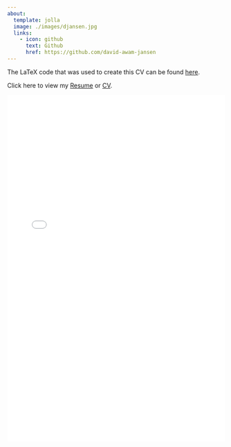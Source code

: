 ---
about:
  template: jolla
  image: ./images/djansen.jpg
  links:
    - icon: github
      text: Github
      href: https://github.com/david-awam-jansen
---

The LaTeX code that was used to create this CV can be found [here](./files/djansen_cv.tex).

Click here to view my [Resume](../files/David_Jansen_Resume.pdf) or [CV](#cv).

<div id="cv" style="width:100%; height:800px;">
  <iframe src="../files/David_Jansen_CV.pdf" style="width:100%; height:100%;" frameborder="0" scrolling="no"></iframe>
</div>
